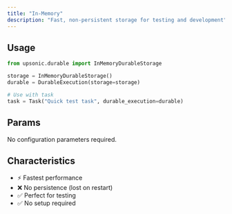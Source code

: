 ```yaml
---
title: "In-Memory"
description: "Fast, non-persistent storage for testing and development"
---
```


## Usage

```python
from upsonic.durable import InMemoryDurableStorage

storage = InMemoryDurableStorage()
durable = DurableExecution(storage=storage)

# Use with task
task = Task("Quick test task", durable_execution=durable)
```

## Params

No configuration parameters required.

## Characteristics

- ⚡ Fastest performance
- ❌ No persistence (lost on restart)
- ✅ Perfect for testing
- ✅ No setup required
